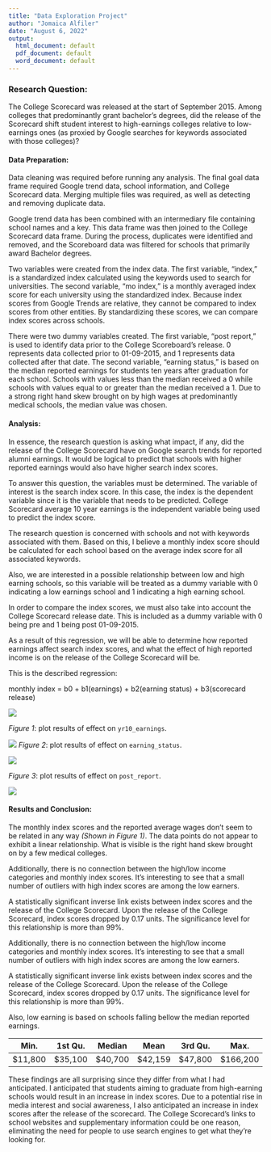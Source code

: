```yaml
---
title: "Data Exploration Project"
author: "Jomaica Alfiler"
date: "August 6, 2022"
output:
  html_document: default
  pdf_document: default
  word_document: default
---
```


### Research Question:

The College Scorecard was released at the start of September 2015. Among colleges that predominantly grant bachelor’s degrees, did the release of the Scorecard shift student interest to high-earnings colleges relative to low-earnings ones (as proxied by Google searches for keywords associated with those colleges)?


#### Data Preparation:

Data cleaning was required before running any analysis. The final goal data frame required Google trend data, school information, and College Scorecard data. Merging multiple files was required, as well as detecting and removing duplicate data. 

Google trend data has been combined with an intermediary file containing school names and a key. This data frame was then joined to the College Scorecard data frame. During the process, duplicates were identified and removed, and the Scoreboard data was filtered for schools that primarily award Bachelor degrees.

Two variables were created from the index data. The first variable, "index," is a standardized index calculated using the keywords used to search for universities. The second variable, "mo index," is a monthly averaged index score for each university using the standardized index. Because index scores from Google Trends are relative, they cannot be compared to index scores from other entities. By standardizing these scores, we can compare index scores across schools.

There were two dummy variables created. The first variable, "post report," is used to identify data prior to the College Scoreboard's release. 0 represents data collected prior to 01-09-2015, and 1 represents data collected after that date. The second variable, "earning status," is based on the median reported earnings for students ten years after graduation for each school. Schools with values less than the median received a 0 while schools with values equal to or greater than the median received a 1. Due to a strong right hand skew brought on by high wages at predominantly medical schools, the median value was chosen.

#### Analysis:

In essence, the research question is asking what impact, if any, did the release of the College Scorecard have on Google search trends for reported alumni earnings. It would be logical to predict that schools with higher reported earnings would also have higher search index scores.

To answer this question, the variables must be determined. The variable of interest is the search index score. In this case, the index is the dependent variable since it is the variable that needs to be predicted. College Scorecard average 10 year earnings is the independent variable being used to predict the index score.

The research question is concerned with schools and not with keywords associated with them. Based on this, I believe a monthly index score should be calculated for each school based on the average index score for all associated keywords.

Also, we are interested in a possible relationship between low and high earning schools, so this variable will be treated as a dummy variable with 0 indicating a low earnings school and 1 indicating a high earning school.

In order to compare the index scores, we must also take into account the College Scorecard release date. This is included as a dummy variable with 0 being pre and 1 being post 01-09-2015.

As a result of this regression, we will be able to determine how reported earnings affect search index scores, and what the effect of high reported income is on the release of the College Scorecard will be.

This is the described regression:

monthly index = b0 + b1(earnings) + b2(earning status) + b3(scorecard release)

![](/Users/jomaicaalfiler/Desktop/MSBA/Econometrics - 5300/DEP/figures/reg.png)

_Figure 1_: plot results of effect on `yr10_earnings`.

![](/Users/jomaicaalfiler/Desktop/MSBA/Econometrics - 5300/DEP/figures/fig_1.png)
_Figure 2_: plot results of effect on `earning_status`.

![](/Users/jomaicaalfiler/Desktop/MSBA/Econometrics - 5300/DEP/figures/fig_2.png)

_Figure 3_: plot results of effect on `post_report`.

![](/Users/jomaicaalfiler/Desktop/MSBA/Econometrics - 5300/DEP/figures/fig_3.png)

#### Results and Conclusion:

The monthly index scores and the reported average wages don't seem to be related in any way _(Shown in Figure 1)_. The data points do not appear to exhibit a linear relationship. What is visible is the right hand skew brought on by a few medical colleges. 


Additionally, there is no connection between the high/low income categories and monthly index scores. It's interesting to see that a small number of outliers with high index scores are among the low earners. 

A statistically significant inverse link exists between index scores and the release of the College Scorecard. Upon the release of the College Scorecard, index scores dropped by 0.17 units. The significance level for this relationship is more than 99%.

Additionally, there is no connection between the high/low income categories and monthly index scores. It's interesting to see that a small number of outliers with high index scores are among the low earners. 

A statistically significant inverse link exists between index scores and the release of the College Scorecard. Upon the release of the College Scorecard, index scores dropped by 0.17 units. The significance level for this relationship is more than 99%.

Also, low earning is based on schools falling bellow the median reported earnings.


|  Min.   | 1st Qu.   |  Median     | Mean     | 3rd Qu.     | Max.      |
| ------  | --------- |  ---------  | -------  | ----------  | --------  |
| $11,800 | $35,100   |  $40,700    | $42,159  | $47,800     | $166,200  |


These findings are all surprising since they differ from what I had anticipated. I anticipated that students aiming to graduate from high-earning schools would result in an increase in index scores. Due to a potential rise in media interest and social awareness, I also anticipated an increase in index scores after the release of the scorecard. The College Scorecard's links to school websites and supplementary information could be one reason, eliminating the need for people to use search engines to get what they're looking for.
